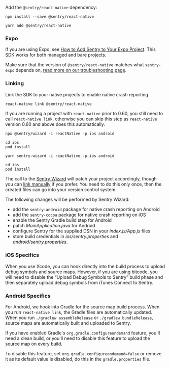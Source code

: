 Add the `@sentry/react-native` dependency:

```npm
npm install --save @sentry/react-native
```

```yarn
yarn add @sentry/react-native
```

### Expo

If you are using Expo, see [How to Add Sentry to Your Expo Project](https://docs.expo.io/guides/using-sentry/). This SDK works for both managed and bare projects.

<Note>

Make sure that the version of `@sentry/react-native` matches what `sentry-expo` depends on, [read more on our troubleshooting page](/platforms/react-native/troubleshooting/#expo).

</Note>

### Linking

Link the SDK to your native projects to enable native crash reporting.

```bash
react-native link @sentry/react-native
```

<Note>

If you are running a project with `react-native` prior to 0.60, you still need to call `react-native link`, otherwise you can skip this step as `react-native` version 0.60 and above does this automatically.

</Note>

```npx
npx @sentry/wizard -i reactNative -p ios android

cd ios
pod install
```

```yarn
yarn sentry-wizard -i reactNative -p ios android

cd ios
pod install
```

The call to the [Sentry Wizard](https://github.com/getsentry/sentry-wizard) will patch your project accordingly, though you can [link manually](/platforms/react-native/manual-setup/manual-setup/) if you prefer. You need to do this only once, then the created files can go into your version control system.

The following changes will be performed by Sentry Wizard:

- add the `sentry-android` package for native crash reporting on Android
- add the `sentry-cocoa` package for native crash reporting on iOS
- enable the Sentry Gradle build step for Android
- patch _*MainApplication.java*_ for Android
- configure Sentry for the supplied DSN in your _*index.js/App.js*_ files
- store build credentials in _*ios/sentry.properties*_ and _*android/sentry.properties*_.

### iOS Specifics

When you use Xcode, you can hook directly into the build process to upload debug symbols and source maps. However, if you are using bitcode, you will need to disable the “Upload Debug Symbols to Sentry” build phase and then separately upload debug symbols from iTunes Connect to Sentry.

### Android Specifics

For Android, we hook into Gradle for the source map build process. When you run `react-native link`, the Gradle files are automatically updated. When you run `./gradlew assembleRelease` or `./gradlew bundleRelease`, source maps are automatically built and uploaded to Sentry.

If you have enabled Gradle's `org.gradle.configureondemand` feature, you'll need a clean build, or you'll need to disable this feature to upload the source map on every build.

To disable this feature, set `org.gradle.configureondemand=false` or remove it as its default value is disabled, do this in the `gradle.properties` file.
